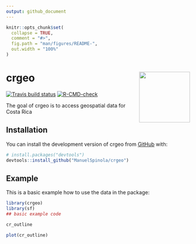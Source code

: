 ```yaml
---
output: github_document
---
```


<!-- README.md is generated from README.Rmd. Please edit that file -->

```r
knitr::opts_chunk$set(
  collapse = TRUE,
  comment = "#>",
  fig.path = "man/figures/README-",
  out.width = "100%"
)
```


# crgeo <img src="man/figures/logo.png" align="right" height="139" />

<!-- badges: start -->
[![Travis build status](https://travis-ci.com/ManuelSpinola/crgeo.svg?branch=master)](https://travis-ci.com/ManuelSpinola/crgeo)
[![R-CMD-check](https://github.com/ManuelSpinola/crgeo/actions/workflows/R-CMD-check.yaml/badge.svg)](https://github.com/ManuelSpinola/crgeo/actions/workflows/R-CMD-check.yaml)
<!-- badges: end -->

The goal of crgeo is to access geospatial data for Costa Rica

## Installation

You can install the development version of crgeo from [GitHub](https://github.com/) with:

``` r
# install.packages("devtools")
devtools::install_github("ManuelSpinola/crgeo")
```

## Example

This is a basic example how to use the data in the package:

```r
library(crgeo)
library(sf)
## basic example code
```


```r
cr_outline
```


```r
plot(cr_outline)
```


